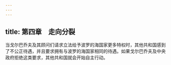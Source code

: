 ```yaml
---
---
---
```

title: 第四章　走向分裂
---



当戈尔巴乔夫及其顾问们请求立法给予波罗的海国家更多特权时，其他共和国感到了不公正待遇，并且要求拥有与波罗的海国家相同的待遇。如果戈尔巴乔夫及中央政府拒绝这类要求，其他共和国就会开始自主行动。